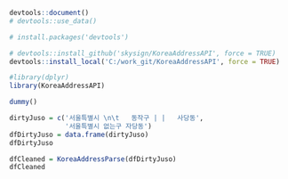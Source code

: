 ``` r
devtools::document()
# devtools::use_data()
```

```r
# install.packages('devtools')

# devtools::install_github('skysign/KoreaAddressAPI', force = TRUE)
devtools::install_local('C:/work_git/KoreaAddressAPI', force = TRUE)
```

``` r
#library(dplyr)
library(KoreaAddressAPI)

dummy()
```

``` r
dirtyJuso = c('서울특별시 \n\t   동작구 | |   사당동',
              '서울특별시 없는구 자당동')
dfDirtyJuso = data.frame(dirtyJuso)
dfDirtyJuso

dfCleaned = KoreaAddressParse(dfDirtyJuso)
dfCleaned
```


